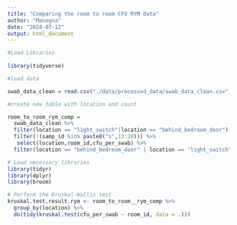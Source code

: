 ---
title: "Comparing the room to room CFU RYM data"
author: "Manogna"
date: "2024-07-12"
output: html_document
---

```{r}
#Load Libraries
 
library(tidyverse)

#load data

swab_data_clean = read.csv("./data/processed_data/swab_data_clean.csv")

#create new table with location and count

room_to_room_rym_comp = 
  swab_data_clean %>%
  filter(location == "light_switch"|location == "behind_bedroom_door") %>%
  filter(!(samp_id %in% paste0("s",13:20))) %>%
   select(location,room_id,cfu_per_swab) %>%
  filter(location == "behind_bedroom_door" | location == "light_switch")

# Load necessary libraries
library(tidyr)
library(dplyr)
library(broom)

# Perform the Kruskal-Wallis test
kruskal.test.result.rym <- room_to_room__rym_comp %>%
  group_by(location) %>%
  do(tidy(kruskal.test(cfu_per_swab ~ room_id, data = .)))
```

